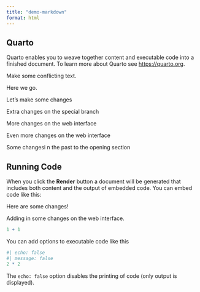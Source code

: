 ```yaml
---
title: "demo-markdown"
format: html
---
```


## Quarto

Quarto enables you to weave together content and executable code into a finished document. To learn more about Quarto see <https://quarto.org>.

Make some conflicting text.

Here we go.

Let's make some changes

Extra changes on the special branch

More changes on the web interface

Even more changes on the web interface

Some changesi n the past to the opening section

## Running Code

When you click the **Render** button a document will be generated that includes both content and the output of embedded code. You can embed code like this:

Here are some changes!


Adding in some changes on the web interface.
```r
1 + 1
```

You can add options to executable code like this 

```r
#| echo: false
#| message: false
2 * 2
```

The `echo: false` option disables the printing of code (only output is displayed).
